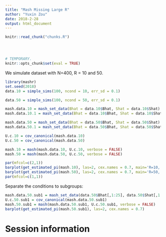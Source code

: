 ```yaml
---
title: "Mash Missing Large R"
author: "Yuxin Zou"
date: 2018-2-28
output: html_document
---
```


```r
knitr::read_chunk("chunks.R")
```

<!-- Update knitr chunk options -->
```r
```

<!-- Insert the date the file was last updated -->
```r
```

<!-- Insert the code version (Git commit SHA1) if Git repository exists and R
 package git2r is installed -->
```r
```

```r
# TEMPORARY.
knitr::opts_chunk$set(eval = TRUE)
```

We simulate dataset with N=400, R = 10 and 50.
```r
library(mashr)
set.seed(2018)
data.10 = simple_sims(100, ncond = 10, err_sd = 0.1)

data.50 = simple_sims(100, ncond = 50, err_sd = 0.1)

mash.data.10 = mash_set_data(Bhat = data.10$Bhat, Shat = data.10$Shat)
mash.data.10.1 = mash_set_data(Bhat = data.10$Bhat, Shat = data.10$Shat, alpha=1)

mash.data.50 = mash_set_data(Bhat = data.50$Bhat, Shat = data.50$Shat)
mash.data.50.1 = mash_set_data(Bhat = data.50$Bhat, Shat = data.50$Shat, alpha=1)
```

```r
U.c.10 = cov_canonical(mash.data.10)
U.c.50 = cov_canonical(mash.data.50)

mash.10 = mash(mash.data.10, U.c.10, verbose = FALSE)
mash.50 = mash(mash.data.50, U.c.50, verbose = FALSE)
```
```r
par(mfcol=c(2,1))
barplot(get_estimated_pi(mash.10), las=2, cex.names = 0.7, main='R=10, n = 400')
barplot(get_estimated_pi(mash.50), las=2, cex.names = 0.7, main='R=50, n = 400')
par(mfcol=c(1,1))
```

Separate the conditions to subgroups:
```r
mash.data.50.sub1 = mash_set_data(data.50$Bhat[,1:25], data.50$Shat[,1:25])
U.c.50.sub1 = cov_canonical(mash.data.50.sub1)
mash.50.sub1 = mash(mash.data.50.sub1, U.c.50.sub1, verbose = FALSE)
barplot(get_estimated_pi(mash.50.sub1), las=2, cex.names = 0.7)
```

# Session information

<!-- Insert the session information into the document -->
```r
```
